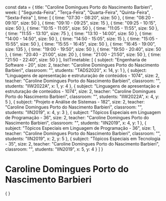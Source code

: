 const data = {
  title: "Caroline Domingues Porto do Nascimento Barbieri",
  week: [
    "Segunda-Feira",
    "Terça-Feira",
    "Quarta-Feira",
    "Quinta-Feira",
    "Sexta-Feira"
  ],
  time: [
    {
      time: "07:30 - 08:20",
      size: 50
    },
    {
      time: "08:20 - 09:10",
      size: 50
    },
    {
      time: "09:10 - 09:25",
      size: 15
    },
    {
      time: "09:25 - 10:15",
      size: 50
    },
    {
      time: "10:15 - 11:05",
      size: 50
    },
    {
      time: "11:05 - 11:55",
      size: 50
    },
    {
      time: "11:55 - 13:10",
      size: 75
    },
    {
      time: "13:10 - 14:00",
      size: 50
    },
    {
      time: "14:00 - 14:50",
      size: 50
    },
    {
      time: "14:50 - 15:05",
      size: 15
    },
    {
      time: "15:05 - 15:55",
      size: 50
    },
    {
      time: "15:55 - 16:45",
      size: 50
    },
    {
      time: "16:45 - 19:00",
      size: 135
    },
    {
      time: "19:00 - 19:50",
      size: 50
    },
    {
      time: "19:50 - 20:40",
      size: 50
    },
    {
      time: "20:40 - 21:00",
      size: 20
    },
    {
      time: "21:00 - 21:50",
      size: 50
    },
    {
      time: "21:50 - 22:40",
      size: 50
    }
  ],
  listTimetable: [
    {
      subject: "Engenharia de Software - 20",
      size: 2,
      teacher: "Caroline Domingues Porto do Nascimento Barbieri",
      classroom: "",
      students: "TADS2020",
      x: 14,
      y: 1
    },
    {
      subject: "Linguagens de apresentação e estruturação de conteúdos - 1074",
      size: 2,
      teacher: "Caroline Domingues Porto do Nascimento Barbieri",
      classroom: "",
      students: "IIW2022A",
      x: 1,
      y: 4
    },
    {
      subject: "Linguagens de apresentação e estruturação de conteúdos - 1074",
      size: 2,
      teacher: "Caroline Domingues Porto do Nascimento Barbieri",
      classroom: "",
      students: "IIW2022A",
      x: 4,
      y: 5
    },
    {
      subject: "Projeto e Análise de Sistemas - 182",
      size: 2,
      teacher: "Caroline Domingues Porto do Nascimento Barbieri",
      classroom: "",
      students: "IIN2019",
      x: 4,
      y: 3
    },
    {
      subject: "Tópicos Especiais em Linguagem de Programação - 36",
      size: 2,
      teacher: "Caroline Domingues Porto do Nascimento Barbieri",
      classroom: "",
      students: "IIN2019",
      x: 4,
      y: 1
    },
    {
      subject: "Tópicos Especiais em Linguagem de Programação - 36",
      size: 1,
      teacher: "Caroline Domingues Porto do Nascimento Barbieri",
      classroom: "",
      students: "IIN2019",
      x: 2,
      y: 5
    },
    {
      subject: "Tópicos Especiais em Tecnologia - 35",
      size: 2,
      teacher: "Caroline Domingues Porto do Nascimento Barbieri",
      classroom: "",
      students: "IIN2019",
      x: 5,
      y: 4
    }
  ]
}

# Caroline Domingues Porto do Nascimento Barbieri

<div>
    {
        <Grid
            title={data.title}
            weekDays={data.week}
            time={data.time}
            listClasses={data.listTimetable}
        />
    }
</div>